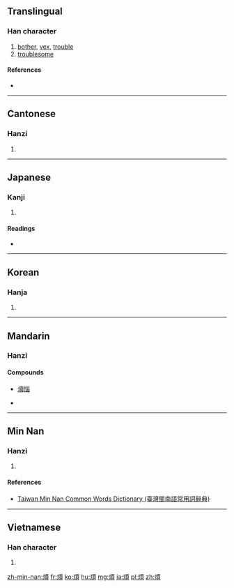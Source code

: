 {{also|烦}}
==Translingual==

===Han character===
{{Han char|rn=86|rad=火|as=09|sn=13|four=91886|canj=FMBC|ids=⿰火頁}}

# [[bother]], [[vex]], [[trouble]]
# [[troublesome]]

====References====
* {{Han ref|kx=0678.030|dkj=19229|dj=1089.060|hdz=32216.050|uh=7169|ud=29033|bh=B7D0|bd=47056}}

----

==Cantonese==

===Hanzi===
{{yue-hanzi|jyut=[[faan4]]|y=faan4|sim=烦}}

# {{defn|lang=yue|sort=火09}}

----

==Japanese==

===Kanji===
{{ja-kanji|grade=c|rs=火09}}

# {{defn|lang=ja|sort=火09}}

====Readings====
* {{ja-readings|goon=[[ぼん]] (bon)|kanon=[[はん]] (han)|kun=[[わずらう]] (wazurau), [[わずらわす]] (wazurawasu), [[わずらわし]] (wazurawashi)}}

----

==Korean==

===Hanja===
{{ko-hanja|hangeul=번|eumhun=|rv=beon|mr=pŏn|y=pen}}

# {{defn|lang=ko|sort=火09}}

----

==Mandarin==

===Hanzi===
{{cmn-hanzi|sim=烦|pin=[[fán]] ([[fan2]]), [[yàng]] ([[yang4]])|wg=fan<sup>2</sup>, yang<sup>4</sup>}}

====Compounds====
* [[煩惱]]

* {{defn|lang=cmn|sort=火09}}

----

==Min Nan==

===Hanzi===
{{nan-hanzi|poj=hoân (hoan<sup>5</sup>)|tlpa=huân (huan<sup>5</sup>)}}

# {{defn|lang=nan|sort=火09}}

====References====
* [http://twblg.dict.edu.tw/holodict_new/result_detail.jsp?n_no=9749&curpage=1&sample=%E7%85%A9&radiobutton=1&querytarget=1&limit=20&pagenum=1&rowcount=9 Taiwan Min Nan Common Words Dictionary (臺灣閩南語常用詞辭典)]

----

==Vietnamese==

===Han character===
{{vi-hantu|[[phiền]]|rs=火09}}

# {{defn|lang=vi|sort=火09}}

[[zh-min-nan:煩]]
[[fr:煩]]
[[ko:煩]]
[[hu:煩]]
[[mg:煩]]
[[ja:煩]]
[[pl:煩]]
[[zh:煩]]